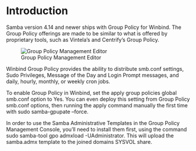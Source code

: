 # Introduction

Samba version 4.14 and newer ships with Group Policy for Winbind. The Group Policy offerings are made to be similar to what is offered by proprietary tools, such as Vintela’s and Centrify’s Group Policy.

![Group Policy Management Editor](ch01-images/gpme.png)

Winbind Group Policy provides the ability to distribute smb.conf settings, Sudo Privileges, Message of the Day and Login Prompt messages, and daily, hourly, monthly, or weekly cron jobs.

To enable Group Policy in Winbind, set the apply group policies global smb.conf option to Yes. You can even deploy this setting from Group Policy smb.conf options, then running the apply command manually the first time with sudo samba-gpupate --force.

In order to use the Samba Administrative Templates in the Group Policy Management Console, you’ll need to install them first, using the command sudo samba-tool gpo admxload -UAdministrator. This will upload the samba.admx template to the joined domains SYSVOL share.
